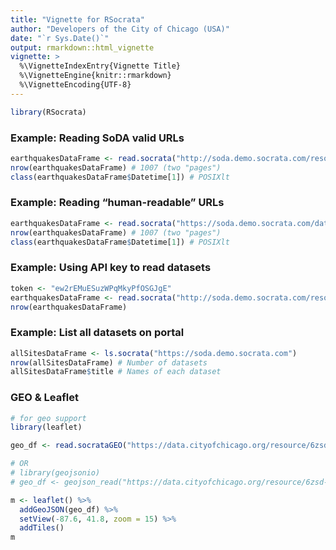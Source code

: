 ```yaml
---
title: "Vignette for RSocrata"
author: "Developers of the City of Chicago (USA)"
date: "`r Sys.Date()`"
output: rmarkdown::html_vignette
vignette: >
  %\VignetteIndexEntry{Vignette Title}
  %\VignetteEngine{knitr::rmarkdown}
  %\VignetteEncoding{UTF-8}
---
```


```r
library(RSocrata)
```

### Example: Reading SoDA valid URLs
```r
earthquakesDataFrame <- read.socrata("http://soda.demo.socrata.com/resource/4334-bgaj.csv")
nrow(earthquakesDataFrame) # 1007 (two "pages")
class(earthquakesDataFrame$Datetime[1]) # POSIXlt
```

### Example: Reading "human-readable" URLs
```r
earthquakesDataFrame <- read.socrata("https://soda.demo.socrata.com/dataset/USGS-Earthquakes-for-2012-11-01-API-School-Demo/4334-bgaj")
nrow(earthquakesDataFrame) # 1007 (two "pages")
class(earthquakesDataFrame$Datetime[1]) # POSIXlt
```

### Example: Using API key to read datasets
```r
token <- "ew2rEMuESuzWPqMkyPfOSGJgE"
earthquakesDataFrame <- read.socrata("http://soda.demo.socrata.com/resource/4334-bgaj.csv", app_token = token)
nrow(earthquakesDataFrame)
```

### Example: List all datasets on portal
```r
allSitesDataFrame <- ls.socrata("https://soda.demo.socrata.com")
nrow(allSitesDataFrame) # Number of datasets
allSitesDataFrame$title # Names of each dataset
```

### GEO & Leaflet

```r
# for geo support
library(leaflet)

geo_df <- read.socrataGEO("https://data.cityofchicago.org/resource/6zsd-86xi.geojson", parse = FALSE, what = "list")

# OR
# library(geojsonio)
# geo_df <- geojson_read("https://data.cityofchicago.org/resource/6zsd-86xi.geojson", method = "local", parse = FALSE, what = "list")

m <- leaflet() %>%
  addGeoJSON(geo_df) %>%
  setView(-87.6, 41.8, zoom = 15) %>% 
  addTiles()
m
```

